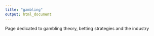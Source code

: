 ```yaml
---
title: "gambling"
output: html_document
---
```


Page dedicated to gambling theory, betting strategies and the industry